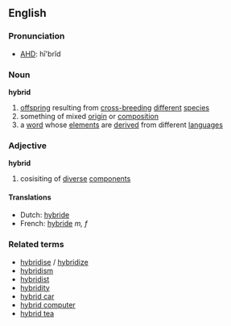 ==English==
===Pronunciation===
*[[w:AHD|AHD]]: hī'brĭd

===Noun===
'''hybrid'''
{{wikipedia}}
#[[offspring]] resulting from [[cross-breeding]] [[different]] [[species]]
#something of mixed [[origin]] or [[composition]]
#a [[word]] whose [[element]]s are [[derive]]d from different [[language]]s

===Adjective===
'''hybrid'''
#cosisiting of [[diverse]] [[component]]s

====Translations====
*Dutch: [[hybride]]
*French: [[hybride]] ''m, f''

===Related terms===
*[[hybridise]] / [[hybridize]]
*[[hybridism]]
*[[hybridist]]
*[[hybridity]]
*[[hybrid car]]
*[[hybrid computer]]
*[[hybrid tea]]